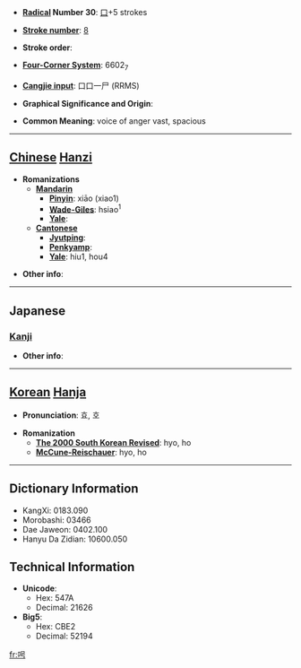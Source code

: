 * '''[[Wiktionary:Chinese radical index| Radical]] Number 30''': [[Wiktionary:Chinese radical index 口|口]]+5 strokes

* '''[[Wiktionary:Chinese total strokes index|Stroke number]]''': [[Wiktionary:Chinese total strokes index 8|8]]

* '''Stroke order''': 

* '''[[Wiktionary:Chinese four corner index|Four-Corner System]]''': 6602<sub>7</sub>

* '''[[Wiktionary:Chinese Cangjie index|Cangjie input]]''': 口口一尸 (RRMS)

* '''Graphical Significance and Origin''': 

* '''Common Meaning''': voice of anger vast, spacious

----

== [[Chinese]] [[Hanzi]] ==

* '''Romanizations'''
** '''[[Mandarin]]'''
*** '''[[Pinyin]]''': xiāo (xiao1)
*** '''[[Wade-Giles]]''': hsiao<sup>1</sup>
*** '''[[Yale]]''': 
** '''[[Cantonese]]'''
*** '''[[Jyutping]]''':
*** '''[[Penkyamp]]''': 
*** '''[[Yale]]''': hiu1, hou4

* '''Other info''': 

----

==Japanese==
===[[Kanji]]===
{{kanji|on readings=[[きょう]] (kyō), [[ごう]] (gō), [[こう]] (kō), [[く]] (ku)|kun readings=}}

* '''Other info''':  

----

== [[Korean]] [[Hanja]] ==

* '''Pronunciation''': 효, 호

* '''Romanization'''
** '''[[The 2000 South Korean Revised Romanization|The 2000 South Korean Revised]]''': hyo, ho
** '''[[McCune-Reischauer]]''': hyo, ho

----

== Dictionary Information ==

* KangXi: 0183.090
* Morobashi: 03466
* Dae Jaweon: 0402.100
* Hanyu Da Zidian: 10600.050

== Technical Information ==

* '''Unicode''':
** Hex: 547A
** Decimal: 21626
* '''Big5''':
** Hex: CBE2
** Decimal: 52194

[[fr:呺]]